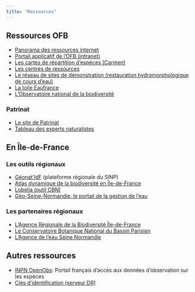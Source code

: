 ```yaml
---
title: "Ressources"
---
```


## Ressources OFB

-   [Panorama des ressources internet](www/Repertoire%20ressources%20internet_2020.pdf){target="_blank"}
-   [Portail applicatif de l'OFB (intranet)](https://intranet.ofb.fr/repertoire-des-applications-et-ressources-pour-la-connaissance){target="_blank"}
-   [Les cartes de répartition d'espèces (Carmen)](https://professionnels.ofb.fr/fr/node/1089){target="_blank"}
-   [Les centres de ressources](https://professionnels.ofb.fr/fr/node/137){target="_blank"}
-   [Le réseau de sites de démonstration (restauration hydromorphologique de cours d'eau)](https://professionnels.ofb.fr/node/358){target="_blank"}
-   [La toile Eaufrance](https://www.eaufrance.fr/sites/default/files/Infographie_dynamique_EF.pdf){target="_blank"}
-   [L'Observatoire national de la biodiversité](https://naturefrance.fr){target="_blank"}

### Patrinat

-   [Le site de Patrinat](http://www.patrinat.fr/fr){target="_blank"}
-   [Tableau des experts naturalistes](www/experts.html){target="_blank"}

## En Île-de-France

### Les outils régionaux

-   [Géonat'IdF](https://geonature.arb-idf.fr/geonature/#/){target="_blank"} (plateforme régionale du SINP)
-   [Atlas dynamique de la biodiversité en Île-de-France](https://geonature.arb-idf.fr/atlas){target="_blank"}
-   [Lobelia (outil CBN)](https://lobelia-cbn.fr/consulter/carte){target="_blank"}
-   [Géo-Seine-Normandie, le portail de la gestion de l'eau](https://geo.eau-seine-normandie.fr/#/home/MESU){target="_blank"}

### Les partenaires régionaux

-   [L'Agence Régionale de la Biodiversité Île-de-France](https://www.arb-idf.fr){target="_blank"}
-   [Le Conservatoire Botanique National du Bassin Parisien](https://cbnbp.mnhn.fr/cbnbp/index.jsp){target="_blank"}
-   [L'Agence de l'eau Seine Normandie](https://www.eau-seine-normandie.fr){target="_blank"}

## Autres ressources

-   [INPN OpenObs](https://openobs.mnhn.fr){target="_blank"}: Portail français d'accès aux données d'observation sur les espèces
-   [Clés d'identification (serveur DR)](file://ad.intra/dfs/COMMUNS/REGIONS/IDF/DR/05_CONNAISSANCE/01_DOCUMENTATION/CLES_IDENTIFICATION)
